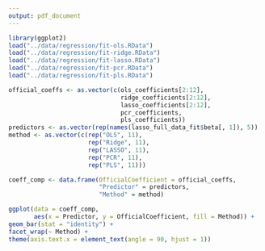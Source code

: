 ```yaml
---
output: pdf_document
---
```


```r
library(ggplot2)
load("../data/regression/fit-ols.RData")
load("../data/regression/fit-ridge.RData")
load("../data/regression/fit-lasso.RData")
load("../data/regression/fit-pcr.RData")
load("../data/regression/fit-pls.RData")

official_coeffs <- as.vector(c(ols_coefficients[2:12],
                               ridge_coefficients[2:12], 
                               lasso_coefficients[2:12], 
                               pcr_coefficients, 
                               pls_coefficients))
predictors <- as.vector(rep(names(lasso_full_data_fit$beta[, 1]), 5))
method <- as.vector(c(rep("OLS", 11), 
                      rep("Ridge", 11),
                      rep("LASSO", 11), 
                      rep("PCR", 11), 
                      rep("PLS", 11)))

coeff_comp <- data.frame(OfficialCoefficient = official_coeffs,
                         "Predictor" = predictors,
                         "Method" = method)

ggplot(data = coeff_comp, 
       aes(x = Predictor, y = OfficialCoefficient, fill = Method)) +
geom_bar(stat = "identity") +
facet_wrap(~ Method) + 
theme(axis.text.x = element_text(angle = 90, hjust = 1))
```